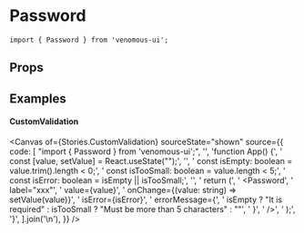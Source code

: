 
<Meta of={Stories} />

# Password

```tsx
import { Password } from 'venomous-ui';
```

## Props

<Controls />
<Canvas of={Stories.Default} sourceState="none" />

## Examples

#### CustomValidation

<Canvas
  of={Stories.CustomValidation}
  sourceState="shown"
  source={{
    code: [
      "import { Password } from 'venomous-ui';",
      '',
      'function App() {',
      '  const [value, setValue] = React.useState("");',
      '',
      '  const isEmpty: boolean = value.trim().length < 0;',
      '  const isTooSmall: boolean = value.length < 5;',
      '  const isError: boolean = isEmpty || isTooSmall;',
      '',
      '  return (',
      '    <Password',
      '      label="xxx"',
      '      value={value}',
      '      onChange={(value: string) => setValue(value)}',
      '      isError={isError}',
      '      errorMessage={',
      '        isEmpty ? "It is required" : isTooSmall ? "Must be more than 5 characters" : ""',
      '      }',
      '    />',
      '  );',
      '}',
    ].join('\n'),
  }}
/>
